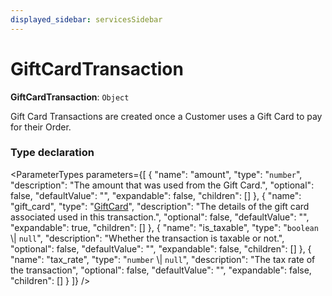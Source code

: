 ```yaml
---
displayed_sidebar: servicesSidebar
---
```



# GiftCardTransaction

 **GiftCardTransaction**: `Object`

Gift Card Transactions are created once a Customer uses a Gift Card to pay for their Order.

### Type declaration

<ParameterTypes parameters={[
  {
    "name": "amount",
    "type": "`number`",
    "description": "The amount that was used from the Gift Card.",
    "optional": false,
    "defaultValue": "",
    "expandable": false,
    "children": []
  },
  {
    "name": "gift_card",
    "type": "[GiftCard](../classes/GiftCard.mdx)",
    "description": "The details of the gift card associated used in this transaction.",
    "optional": false,
    "defaultValue": "",
    "expandable": true,
    "children": []
  },
  {
    "name": "is_taxable",
    "type": "`boolean` \\| ``null``",
    "description": "Whether the transaction is taxable or not.",
    "optional": false,
    "defaultValue": "",
    "expandable": false,
    "children": []
  },
  {
    "name": "tax_rate",
    "type": "`number` \\| ``null``",
    "description": "The tax rate of the transaction",
    "optional": false,
    "defaultValue": "",
    "expandable": false,
    "children": []
  }
]} />
